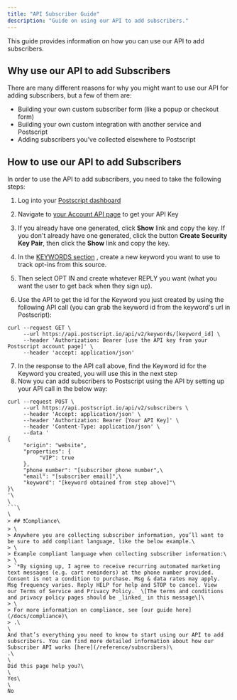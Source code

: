 ```yaml
---
title: "API Subscriber Guide"
description: "Guide on using our API to add subscribers."
---
```

This guide provides information on how you can use our API to add subscribers.

## Why use our API to add Subscribers

There are many different reasons for why you might want to use our API for adding subscribers, but a few of them are:

*   Building your own custom subscriber form (like a popup or checkout form)
*   Building your own custom integration with another service and Postscript
*   Adding subscribers you’ve collected elsewhere to Postscript

## How to use our API to add Subscribers

In order to use the API to add subscribers, you need to take the following steps:

1.  Log into your [Postscript dashboard](https://app.postscript.io/dashboard)
    
2.  Navigate to [your Account API page](https://app.postscript.io/account/api)
     to get your API Key
3.  If you already have one generated, click **Show** link and copy the key. If you don't already have one generated, click the button **Create Security Key Pair**, then click the **Show** link and copy the key.
4.  In the [KEYWORDS section](https://app.postscript.io/keywords)
    , create a new keyword you want to use to track opt-ins from this source.
5.  Then select OPT IN and create whatever REPLY you want (what you want the user to get back when they sign up).
6.  Use the API to get the id for the Keyword you just created by using the following API call (you can grab the keyword id from the keyword's url in Postscript):

```curl
curl --request GET \
     --url https://api.postscript.io/api/v2/keywords/[keyword_id] \
     --header 'Authorization: Bearer [use the API key from your Postscript account page]' \
     --header 'accept: application/json'

```

7.  In the response to the API call above, find the Keyword id for the Keyword you created, you will use this in the next step
8.  Now you can add subscribers to Postscript using the API by setting up your API call in the below way:

```curl
curl --request POST \
     --url https://api.postscript.io/api/v2/subscribers \
     --header 'Accept: application/json' \
     --header 'Authorization: Bearer [Your API Key]' \
     --header 'Content-Type: application/json' \
     --data '
{
     "origin": "website",
     "properties": {
          "VIP": true
     },
     "phone_number": "[subscriber phone number",\
     "email": "[subscriber email]",\
     "keyword": "[keyword obtained from step above]"\
}\
'\
\
```\
\
> ## ❗️Compliance\
> \
> Anywhere you are collecting subscriber information, you’ll want to be sure to add compliant language, like the below example.\
> \
> Example compliant language when collecting subscriber information:\
> \
> `*By signing up, I agree to receive recurring automated marketing text messages (e.g. cart reminders) at the phone number provided. Consent is not a condition to purchase. Msg & data rates may apply. Msg frequency varies. Reply HELP for help and STOP to cancel. View our Terms of Service and Privacy Policy.` \[The terms and conditions and privacy policy pages should be _linked_ in this message\]\
> \
> For more information on compliance, see [our guide here](/docs/compliance)\
> .\
\
And that’s everything you need to know to start using our API to add subscribers. You can find more detailed information about how our Subscriber API works [here](/reference/subscribers)\
.\
\
Did this page help you?\
\
Yes\
\
No